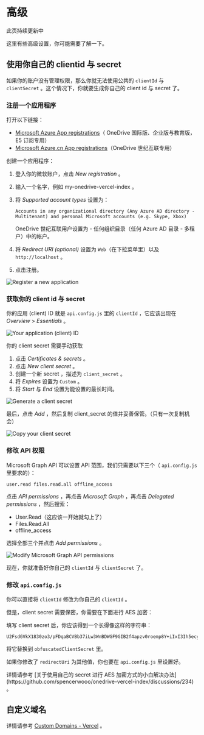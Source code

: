 
# 高级

<Callout emoji="♻️">此页持续更新中</Callout>

这里有些高级设置，你可能需要了解一下。

## 使用你自己的 clientid 与 secret

如果你的账户没有管理权限，那么你就无法使用公共的 `clientId` 与 `clientSecret` 。这个情况下，你就要生成你自己的 client id 与 secret 了。

### 注册一个应用程序

打开以下链接：

- [Microsoft Azure App registrations](https://portal.azure.com/#blade/Microsoft_AAD_RegisteredApps/ApplicationsListBlade)（ OneDrive 国际版、企业版与教育版，E5 订阅专用）
- [Microsoft Azure.cn App registrations](https://portal.azure.cn/#blade/Microsoft_AAD_RegisteredApps/ApplicationsListBlade)（OneDrive 世纪互联专用）

创建一个应用程序：

1. 登入你的微软账户，点击 _New registration_ 。
2. 输入一个名字，例如 my-onedrive-vercel-index 。
3. 将 _Supported account types_ 设置为：

   ```
   Accounts in any organizational directory (Any Azure AD directory - Multitenant) and personal Microsoft accounts (e.g. Skype, Xbox)
   ```

   OneDrive 世纪互联用户设置为 - 任何组织目录（任何 Azure AD 目录 - 多租户）中的帐户。

4. 将 _Redirect URI (optional)_ 设置为 `Web`（在下拉菜单里）以及 `http://localhost` 。
5. 点击注册。

![Register a new application](./_images/advanced/register-an-application.png)

### 获取你的 client id 与 secret

你的应用 (client) ID 就是 `api.config.js` 里的 `clientId` ，它应该出现在 _Overview_ > _Essentials_ 。

![Your application (client) ID](./_images/advanced/get-client-id.png)

你的 client secret 需要手动获取

1. 点击 _Certificates & secrets_ 。
2. 点击 _New client secret_ 。
3. 创建一个新 secret ，描述为 `client_secret` 。
4. 将 _Expires_ 设置为 `Custom` 。
5. 将 _Start_ 与 _End_ 设置为能设置的最长时间。

![Generate a client secret](./_images/advanced/create-client-secret.png)

最后，点击 _Add_ ，然后复制 client_secret 的值并妥善保管。（只有一次复制机会）

![Copy your client secret](./_images/advanced/copy-your-client-secret.png)

### 修改 API 权限

Microsoft Graph API 可以设置 API 范围，我们只需要以下三个（ `api.config.js` 里要求的）：

```
user.read files.read.all offline_access
```

点击 _API permissions_ ，再点击 _Microsoft Graph_ ，再点击 _Delegated permissions_ ，然后搜索：

- User.Read（这应该一开始就勾上了）
- Files.Read.All
- offline_access

选择全部三个并点击 _Add permissions_ 。

![Modify Microsoft Graph API permissions](./_images/advanced/add-required-permissions.png)

<Callout>现在，你就准备好你自己的 `clientId` 与 `clientSecret` 了。</Callout>

### 修改 `api.config.js`

你可以直接将 `clientId` 修改为你自己的 `clientId` 。

但是，client secret 需要保密，你需要在下面进行 AES 加密：

<Encryption />

填写 client secret 后，你应该得到一个长得像这样的字符串：

```
U2FsdGVkX1830zo3/pFDqaBCVBb37iLw3WnBDWGF9GIB2f4apzv0roemp8Y+iIxI3Ih5ecyukqELQEGzZlYiWg==
```

将它替换到 `obfuscatedClientSecret` 里。

如果你修改了 `redirectUri` 为其他值，你也要在 `api.config.js` 里设置好。

<Callout emoji="🗣">
  详情请参考 [关于使用自己的 secret 进行 AES 加密方式的小白解决办法](https://github.com/spencerwooo/onedrive-vercel-index/discussions/234) 。
</Callout>

## 自定义域名

详情请参考 [Custom Domains - Vercel](https://vercel.com/docs/concepts/projects/custom-domains) 。
